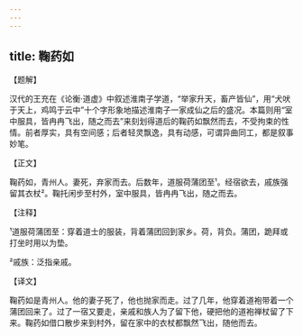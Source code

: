 ```yaml
---
---
---
```

title: 鞠药如
---




【题解】


汉代的王充在《论衡·道虚》中叙述淮南子学道，“举家升天，畜产皆仙”，用“犬吠于天上，鸡鸣于云中”十个字形象地描述淮南子一家成仙之后的盛况。本篇则用“室中服具，皆冉冉飞出，随之而去”来刻划得道后的鞠药如飘然而去，不受拘束的性情。前者厚实，具有空间感；后者轻灵飘逸，具有动感，可谓异曲同工，都是叙事妙笔。

【正文】

鞠药如，青州人。妻死，弃家而去。后数年，道服荷蒲团至¹。经宿欲去，戚族强留其衣杖²。鞠托闲步至村外，室中服具，皆冉冉飞出，随之而去。





【注释】


¹道服荷蒲团至：穿着道士的服装，背着蒲团回到家乡。荷，背负。蒲团，跪拜或打坐时用以为垫。

²戚族：泛指亲戚。





【译文】


鞠药如是青州人。他的妻子死了，他也抛家而走。过了几年，他穿着道袍带着一个蒲团回来了。过了一宿又要走，亲戚和族人为了留下他，硬把他的道袍禅杖留了下来。鞠药如借口散步来到村外，留在家中的衣杖都飘然飞出，随他而去。